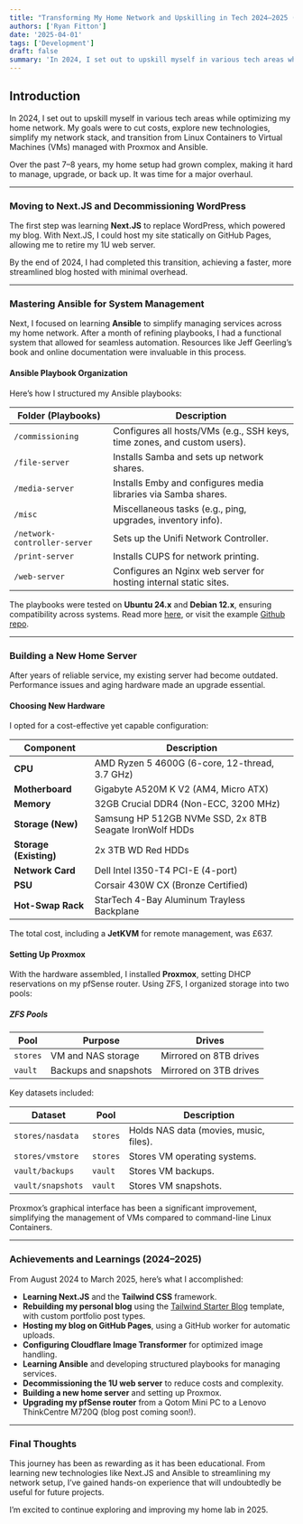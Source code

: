 ```yaml
---
title: "Transforming My Home Network and Upskilling in Tech 2024–2025 (So far!)"
authors: ['Ryan Fitton']
date: '2025-04-01'
tags: ['Development']
draft: false
summary: 'In 2024, I set out to upskill myself in various tech areas while ...'
---
```


## Introduction

In 2024, I set out to upskill myself in various tech areas while optimizing my home network. My goals were to cut costs, explore new technologies, simplify my network stack, and transition from Linux Containers to Virtual Machines (VMs) managed with Proxmox and Ansible.

Over the past 7–8 years, my home setup had grown complex, making it hard to manage, upgrade, or back up. It was time for a major overhaul.

---

### Moving to Next.JS and Decommissioning WordPress

The first step was learning **Next.JS** to replace WordPress, which powered my blog. With Next.JS, I could host my site statically on GitHub Pages, allowing me to retire my 1U web server.

By the end of 2024, I had completed this transition, achieving a faster, more streamlined blog hosted with minimal overhead.

---

### Mastering Ansible for System Management

Next, I focused on learning **Ansible** to simplify managing services across my home network. After a month of refining playbooks, I had a functional system that allowed for seamless automation. Resources like Jeff Geerling’s book and online documentation were invaluable in this process.

#### Ansible Playbook Organization

Here’s how I structured my Ansible playbooks:

| Folder (Playbooks)           | Description                                                              |
| ---------------------------- | ------------------------------------------------------------------------ |
| `/commissioning`             | Configures all hosts/VMs (e.g., SSH keys, time zones, and custom users). |
| `/file-server`               | Installs Samba and sets up network shares.                               |
| `/media-server`              | Installs Emby and configures media libraries via Samba shares.           |
| `/misc`                      | Miscellaneous tasks (e.g., ping, upgrades, inventory info).              |
| `/network-controller-server` | Sets up the Unifi Network Controller.                                    |
| `/print-server`              | Installs CUPS for network printing.                                      |
| `/web-server`                | Configures an Nginx web server for hosting internal static sites.        |

The playbooks were tested on **Ubuntu 24.x** and **Debian 12.x**, ensuring compatibility across systems. Read more [here](/blog/learning-ansible/), or visit the example [Github repo](https://github.com/ryanfitton/ansible-playbooks-example).

---

### Building a New Home Server

After years of reliable service, my existing server had become outdated. Performance issues and aging hardware made an upgrade essential.

#### Choosing New Hardware

I opted for a cost-effective yet capable configuration:

| Component              | Description                                             |
| ---------------------- | ------------------------------------------------------- |
| **CPU**                | AMD Ryzen 5 4600G (6-core, 12-thread, 3.7 GHz)          |
| **Motherboard**        | Gigabyte A520M K V2 (AM4, Micro ATX)                    |
| **Memory**             | 32GB Crucial DDR4 (Non-ECC, 3200 MHz)                   |
| **Storage (New)**      | Samsung HP 512GB NVMe SSD, 2x 8TB Seagate IronWolf HDDs |
| **Storage (Existing)** | 2x 3TB WD Red HDDs                                      |
| **Network Card**       | Dell Intel I350-T4 PCI-E (4-port)                       |
| **PSU**                | Corsair 430W CX (Bronze Certified)                      |
| **Hot-Swap Rack**      | StarTech 4-Bay Aluminum Trayless Backplane              |

The total cost, including a **JetKVM** for remote management, was £637.

#### Setting Up Proxmox

With the hardware assembled, I installed **Proxmox**, setting DHCP reservations on my pfSense router. Using ZFS, I organized storage into two pools:

##### ZFS Pools

| Pool     | Purpose               | Drives                 |
| -------- | --------------------- | ---------------------- |
| `stores` | VM and NAS storage    | Mirrored on 8TB drives |
| `vault`  | Backups and snapshots | Mirrored on 3TB drives |

Key datasets included:

| Dataset           | Pool     | Description                            |
| ----------------- | -------- | -------------------------------------- |
| `stores/nasdata`  | `stores` | Holds NAS data (movies, music, files). |
| `stores/vmstore`  | `stores` | Stores VM operating systems.           |
| `vault/backups`   | `vault`  | Stores VM backups.                     |
| `vault/snapshots` | `vault`  | Stores VM snapshots.                   |

Proxmox’s graphical interface has been a significant improvement, simplifying the management of VMs compared to command-line Linux Containers.

---

### Achievements and Learnings (2024–2025)

From August 2024 to March 2025, here’s what I accomplished:

- **Learning Next.JS** and the **Tailwind CSS** framework.
- **Rebuilding my personal blog** using the [Tailwind Starter Blog](https://github.com/timlrx/tailwind-nextjs-starter-blog) template, with custom portfolio post types.
- **Hosting my blog on GitHub Pages**, using a GitHub worker for automatic uploads.
- **Configuring Cloudflare Image Transformer** for optimized image handling.
- **Learning Ansible** and developing structured playbooks for managing services.
- **Decommissioning the 1U web server** to reduce costs and complexity.
- **Building a new home server** and setting up Proxmox.
- **Upgrading my pfSense router** from a Qotom Mini PC to a Lenovo ThinkCentre M720Q (blog post coming soon!).

---

### Final Thoughts

This journey has been as rewarding as it has been educational. From learning new technologies like Next.JS and Ansible to streamlining my network setup, I’ve gained hands-on experience that will undoubtedly be useful for future projects.

I’m excited to continue exploring and improving my home lab in 2025.
